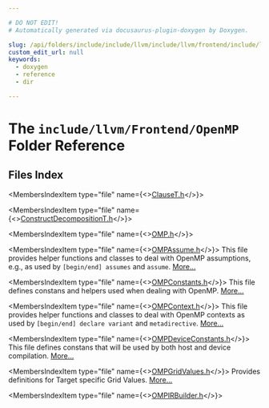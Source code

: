 ```yaml
---

# DO NOT EDIT!
# Automatically generated via docusaurus-plugin-doxygen by Doxygen.

slug: /api/folders/include/include/llvm/include/llvm/frontend/include/llvm/frontend/openmp
custom_edit_url: null
keywords:
  - doxygen
  - reference
  - dir

---
```





# The `include/llvm/Frontend/OpenMP` Folder Reference

<DoxygenPage pluginConfig={pluginConfig}>



## Files Index

<MembersIndex>

<MembersIndexItem
  type="file"
  name={<><a href="/docs/api/files/include/include/llvm/include/llvm/frontend/include/llvm/frontend/openmp/clauset-h">ClauseT.h</a></>}>
</MembersIndexItem>

<MembersIndexItem
  type="file"
  name={<><a href="/docs/api/files/include/include/llvm/include/llvm/frontend/include/llvm/frontend/openmp/constructdecompositiont-h">ConstructDecompositionT.h</a></>}>
</MembersIndexItem>

<MembersIndexItem
  type="file"
  name={<><a href="/docs/api/files/include/include/llvm/include/llvm/frontend/include/llvm/frontend/openmp/omp-h">OMP.h</a></>}>
</MembersIndexItem>

<MembersIndexItem
  type="file"
  name={<><a href="/docs/api/files/include/include/llvm/include/llvm/frontend/include/llvm/frontend/openmp/ompassume-h">OMPAssume.h</a></>}>
This file provides helper functions and classes to deal with OpenMP assumptions, e.g., as used by <code>&#91;begin/end&#93; assumes</code> and <code>assume</code>. <a href="/docs/api/files/include/include/llvm/include/llvm/frontend/include/llvm/frontend/openmp/ompassume-h/#details">More...</a>
</MembersIndexItem>

<MembersIndexItem
  type="file"
  name={<><a href="/docs/api/files/include/include/llvm/include/llvm/frontend/include/llvm/frontend/openmp/ompconstants-h">OMPConstants.h</a></>}>
This file defines constans and helpers used when dealing with OpenMP. <a href="/docs/api/files/include/include/llvm/include/llvm/frontend/include/llvm/frontend/openmp/ompconstants-h/#details">More...</a>
</MembersIndexItem>

<MembersIndexItem
  type="file"
  name={<><a href="/docs/api/files/include/include/llvm/include/llvm/frontend/include/llvm/frontend/openmp/ompcontext-h">OMPContext.h</a></>}>
This file provides helper functions and classes to deal with OpenMP contexts as used by <code>&#91;begin/end&#93; declare variant</code> and <code>metadirective</code>. <a href="/docs/api/files/include/include/llvm/include/llvm/frontend/include/llvm/frontend/openmp/ompcontext-h/#details">More...</a>
</MembersIndexItem>

<MembersIndexItem
  type="file"
  name={<><a href="/docs/api/files/include/include/llvm/include/llvm/frontend/include/llvm/frontend/openmp/ompdeviceconstants-h">OMPDeviceConstants.h</a></>}>
This file defines constans that will be used by both host and device compilation. <a href="/docs/api/files/include/include/llvm/include/llvm/frontend/include/llvm/frontend/openmp/ompdeviceconstants-h/#details">More...</a>
</MembersIndexItem>

<MembersIndexItem
  type="file"
  name={<><a href="/docs/api/files/include/include/llvm/include/llvm/frontend/include/llvm/frontend/openmp/ompgridvalues-h">OMPGridValues.h</a></>}>
Provides definitions for Target specific Grid Values. <a href="/docs/api/files/include/include/llvm/include/llvm/frontend/include/llvm/frontend/openmp/ompgridvalues-h/#details">More...</a>
</MembersIndexItem>

<MembersIndexItem
  type="file"
  name={<><a href="/docs/api/files/include/include/llvm/include/llvm/frontend/include/llvm/frontend/openmp/ompirbuilder-h">OMPIRBuilder.h</a></>}>
</MembersIndexItem>

</MembersIndex>


</DoxygenPage>
